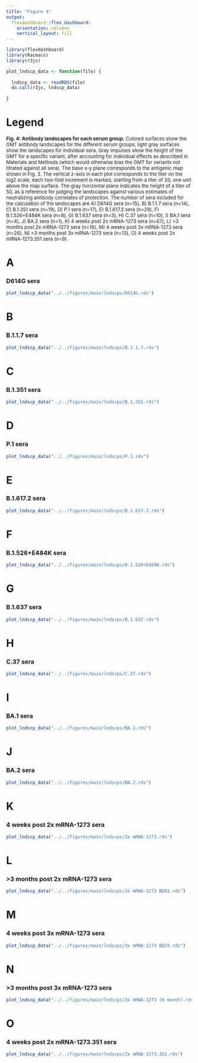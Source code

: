 ```yaml
---
title: "Figure 4"
output: 
  flexdashboard::flex_dashboard:
    orientation: columns
    vertical_layout: fill
---
```


```r
library(flexdashboard)
library(Racmacs)
library(r3js)
```

```r
plot_lndscp_data <- function(file) {
  
  lndscp_data <- readRDS(file)
  do.call(r3js, lndscp_data)
  
}
```

Legend {.sidebar}
=====================================
<font size="2">
**Fig. 4: Antibody landscapes for each serum group.** Colored surfaces show the GMT antibody landscapes for the different serum groups, light gray surfaces show the landscapes for individual sera. Gray impulses show the height of the GMT for a specific variant, after accounting for individual effects as described in Materials and Methods (which would otherwise bias the GMT for variants not titrated against all sera). The base x-y plane corresponds to the antigenic map shown in Fig. 3. The vertical z-axis in each plot corresponds to the titer on the log2 scale, each two-fold increment is marked, starting from a titer of 20, one unit above the map surface. The gray horizontal plane indicates the height of a titer of 50, as a reference for judging the landscapes against various estimates of neutralizing antibody correlates of protection. The number of sera included for the calculation of the landscapes are A) D614G sera (n=15), B) B.1.1.7 sera (n=14), C) B.1.351 sera (n=19), D) P.1 sera (n=17), E) B.1.617.2 sera (n=29), F) B.1.526+E484K sera (n=8), G) B.1.637 sera (n=3), H) C.37 sera (n=10), I) BA.1 sera (n=4), J) BA.2 sera (n=1), K) 4 weeks post 2x mRNA-1273 sera (n=67), L) >3 months post 2x mRNA-1273 sera (n=16), M) 4 weeks post 3x mRNA-1273 sera (n=26), N) >3 months post 3x mRNA-1273 sera (n=13), O) 4 weeks post 2x mRNA-1273.351 sera (n=9).
</font>

A
=====================================
### D614G sera
```r
plot_lndscp_data("../../figures/main/lndscps/D614G.rds")
```

B
=====================================
### B.1.1.7 sera
```r
plot_lndscp_data("../../figures/main/lndscps/B.1.1.7.rds")
```

C
=====================================
### B.1.351 sera
```r
plot_lndscp_data("../../figures/main/lndscps/B.1.351.rds")
```

D
=====================================
### P.1 sera
```r
plot_lndscp_data("../../figures/main/lndscps/P.1.rds")
```

E
=====================================
### B.1.617.2 sera
```r
plot_lndscp_data("../../figures/main/lndscps/B.1.617.2.rds")
```

F
=====================================
### B.1.526+E484K sera
```r
plot_lndscp_data("../../figures/main/lndscps/B.1.526+E484K.rds")
```

G
=====================================
### B.1.637 sera
```r
plot_lndscp_data("../../figures/main/lndscps/B.1.637.rds")
```

H
=====================================
### C.37 sera
```r
plot_lndscp_data("../../figures/main/lndscps/C.37.rds")
```

I
=====================================
### BA.1 sera
```r
plot_lndscp_data("../../figures/main/lndscps/BA.1.rds")
```

J
=====================================
### BA.2 sera
```r
plot_lndscp_data("../../figures/main/lndscps/BA.2.rds")
```

K
=====================================
### 4 weeks post 2x mRNA-1273 sera
```r
plot_lndscp_data("../../figures/main/lndscps/2x mRNA-1273.rds")
```

L
=====================================
### >3 months post 2x mRNA-1273 sera
```r
plot_lndscp_data("../../figures/main/lndscps/3x mRNA-1273 BD01.rds")
```

M
=====================================
### 4 weeks post 3x mRNA-1273 sera
```r
plot_lndscp_data("../../figures/main/lndscps/3x mRNA-1273 BD29.rds")
```

N
=====================================
### >3 months post 3x mRNA-1273 sera
```r
plot_lndscp_data("../../figures/main/lndscps/3x mRNA-1273 (6 month).rds")
```

O
=====================================
### 4 weeks post 2x mRNA-1273.351 sera
```r
plot_lndscp_data("../../figures/main/lndscps/2x mRNA-1273.351.rds")
```



